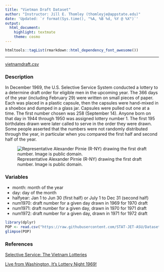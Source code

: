 ```yaml
---
title: "Vietman Draft Dataset"
author: "Instructor: Jill E. Thomley (thomleyje@appstate.edu)"
date: 'Updated: `r format(Sys.time(), "%A, %B %d, %Y @ %X")`'
output: 
  html_document: 
    highlight: textmate
    theme: cosmo
---
```


```r
htmltools::tagList(rmarkdown::html_dependency_font_awesome())
```

<hr>

<i class="fas fa-database"></i> [vietnamdraft.csv](https://raw.githubusercontent.com/STAT-JET-ASU/Datasets/master/Instructor/vietnamdraft.csv)


### Description

In December 1969, the U.S. Selective Service System conducted a lottery to a determine draft order for eligible men in the upcoming year. The 366 days of the year (including February 29) were written on small pieces of paper. Each was placed in a plastic capsule, then the capsules were hand-mixed in a shoebox and dumped in a glass jar. Capsules were pulled out one at a time. The first number chosen was 258 (September 14). Anyone born on that day in 1944 through 1950 was assigned lottery number 1. The first 195 birthdates drawn were later called to serve in the order they were drawn. Some people asserted that the numbers were not randomly distributed through the year, in particular when you compared the first half and second half of the year.

![Representative Alexander Pirnie (R-NY) drawing the first draft number. Image is public domain.](https://stat-jet-asu.github.io/Moodlepics/draftlottery1968.jpg)


### Variables

* month: month of the year
* day: day of the month
* halfyear: Jan 1 to Jun 30 (first half) or July 1 to Dec 31 (second half)  
* num1970: draft number for a given day drawn in 1969 for 1970 draft
* num1971: draft number for a given day, drawn in 1970 for 1971 draft
* num1972: draft number for a given day, drawn in 1971 for 1972 draft

```r
library(dplyr)
POP <- read.csv("https://raw.githubusercontent.com/STAT-JET-ASU/Datasets/master/Instructor/vietnamdraft.csv")
glimpse(POP)
```


### References

[Selective Service: The Vietnam Lotteries](https://www.sss.gov/About/History-And-Records/lotter1)

[Live from Washington, It’s Lottery Night 1969!](http://www.historynet.com/live-from-dc-its-lottery-night-1969.htm)
